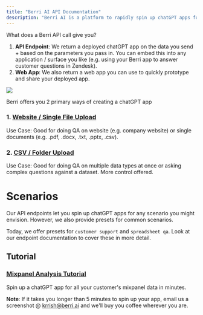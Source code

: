 ```yaml
---
title: "Berri AI API Documentation"
description: "Berri AI is a platform to rapidly spin up chatGPT apps for your data. Below you'll find tutorials and API documentation to help you spin up a chatGPT app in minutes."
---
```


What does a Berri API call give you? 
1. **API Endpoint**: We return a deployed chatGPT app on the data you send + based on the parameters you pass in. You can embed this into any application / surface you like (e.g. using your Berri app to answer customer questions in Zendesk).
2. **Web App**: We also return a web app you can use to quickly prototype and share your deployed app. 

<Frame caption="A Berri App built on top of Stripe's documentation">
  <img src="../images/berri_website_example.png" />
</Frame>


Berri offers you 2 primary ways of creating a chatGPT app

### 1. [Website / Single File Upload](endpoint/file_upload)
Use Case: Good for doing QA on website (e.g. company website) or single documents (e.g. .pdf, .docx, .txt, .pptx, .csv). 


### 2. [CSV / Folder Upload](endpoint/csv_or_folder_upload)
Use Case: Good for doing QA on multiple data types at once or asking complex questions against a dataset. More control offered. 

# Scenarios
Our API endpoints let you spin up chatGPT apps for any scenario you might envision. However, we also provide presets for common scenarios. 

Today, we offer presets for `customer support` and `spreadsheet qa`. Look at our endpoint documentation to cover these in more detail. 

## Tutorial 
### [Mixpanel Analysis Tutorial](tutorials/mixpanel_tutorial)

Spin up a chatGPT app for all your customer's mixpanel data in minutes. 

**Note**: If it takes you longer than 5 minutes to spin up your app, email us a screenshot @ krrish@berri.ai and we'll buy you coffee wherever you are.